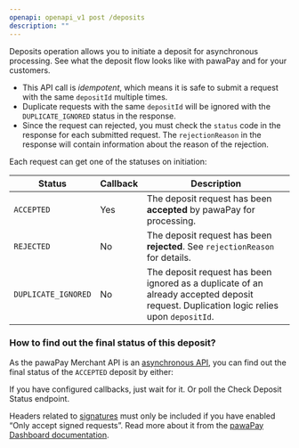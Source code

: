 ```yaml
---
openapi: openapi_v1 post /deposits
description: ""
---
```

Deposits operation allows you to initiate a deposit for asynchronous processing.
<Card title="Learn more!" icon="readme" href="/deposits" horizontal="true">
    See what the deposit flow looks like with pawaPay and for your customers.
</Card>

* This API call is <em>idempotent</em>, which means it is safe to submit a request with the same `depositId` multiple times. 
* Duplicate requests with the same `depositId` will be ignored with the `DUPLICATE_IGNORED` status in the response.
* Since the request can rejected, you must check the `status` code in the response for each submitted request. The `rejectionReason` in the response will contain information about the reason of the rejection.

Each request can get one of the statuses on initiation:

Status | <Tooltip tip="Will a callback be delivered after receiving this status on initiation?">Callback</Tooltip> | Description
-------|----------|------------
`ACCEPTED` | Yes | The deposit request has been **accepted** by pawaPay for processing.
`REJECTED` | No | The deposit request has been **rejected**. See `rejectionReason` for details.
`DUPLICATE_IGNORED` | No | The deposit request has been ignored as a duplicate of an already accepted deposit request. Duplication logic relies upon `depositId`.


### How to find out the final status of this deposit?
As the pawaPay Merchant API is an [asynchronous API](/implementation#asynchronous-api), you can find out the final status of the `ACCEPTED` deposit by either:

<CardGroup cols={2}>
    <Card title="Waiting for a callback" icon="webhook" href="/v1/api-reference/deposits/deposit-callback" horizontal="true">
        If you have configured callbacks, just wait for it.
    </Card>
    <Card title="Checking the status" icon="code-compare" href="/v1/api-reference/deposits/check-deposit-status" horizontal="true">
        Or poll the Check Deposit Status endpoint.
    </Card>
</CardGroup>

<Info>Headers related to [signatures](/using_the_api#signatures) must only be included if you have enabled “Only accept signed requests”. Read more about it from the [pawaPay Dashboard documentation](/dashboard/other/system_conf/api_tokens#signed-requests).</Info>